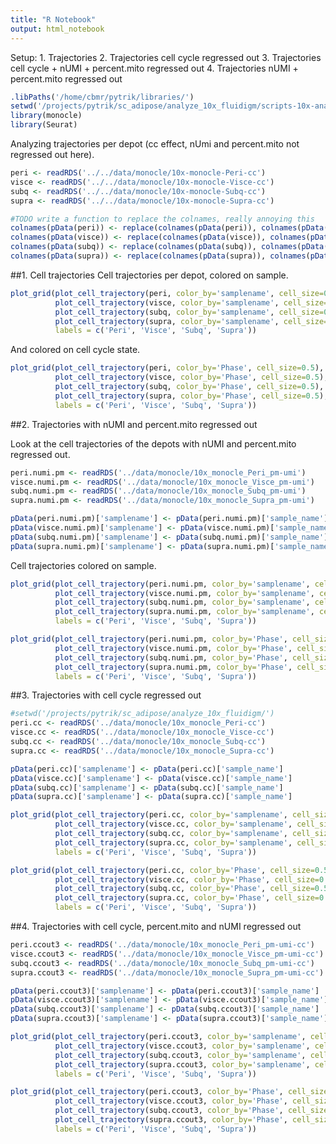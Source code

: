 ```yaml
---
title: "R Notebook"
output: html_notebook
---
```


Setup:
1. Trajectories
2. Trajectories cell cycle regressed out
3. Trajectories cell cycle + nUMI + percent.mito regressed out
4. Trajectories nUMI + percent.mito regressed out


```r
.libPaths('/home/cbmr/pytrik/libraries/')
setwd('/projects/pytrik/sc_adipose/analyze_10x_fluidigm/scripts-10x-analysis/notebooks/')
library(monocle)
library(Seurat)
```

Analyzing trajectories per depot (cc effect, nUmi and percent.mito not regressed out here).

```r
peri <- readRDS('../../data/monocle/10x-monocle-Peri-cc')
visce <- readRDS('../../data/monocle/10x-monocle-Visce-cc')
subq <- readRDS('../../data/monocle/10x-monocle-Subq-cc')
supra <- readRDS('../../data/monocle/10x-monocle-Supra-cc')

#TODO write a function to replace the colnames, really annoying this
colnames(pData(peri)) <- replace(colnames(pData(peri)), colnames(pData(peri)) =='sample_name', 'samplename')
colnames(pData(visce)) <- replace(colnames(pData(visce)), colnames(pData(visce)) =='sample_name', 'samplename')
colnames(pData(subq)) <- replace(colnames(pData(subq)), colnames(pData(subq)) =='sample_name', 'samplename')
colnames(pData(supra)) <- replace(colnames(pData(supra)), colnames(pData(supra)) =='sample_name', 'samplename')

```

##1. Cell trajectories
Cell trajectories per depot, colored on sample. 

```r
plot_grid(plot_cell_trajectory(peri, color_by='samplename', cell_size=0.5),
          plot_cell_trajectory(visce, color_by='samplename', cell_size=0.5),
          plot_cell_trajectory(subq, color_by='samplename', cell_size=0.5),
          plot_cell_trajectory(supra, color_by='samplename', cell_size=0.5),
          labels = c('Peri', 'Visce', 'Subq', 'Supra'))
```

And colored on cell cycle state. 

```r
plot_grid(plot_cell_trajectory(peri, color_by='Phase', cell_size=0.5),
          plot_cell_trajectory(visce, color_by='Phase', cell_size=0.5),
          plot_cell_trajectory(subq, color_by='Phase', cell_size=0.5),
          plot_cell_trajectory(supra, color_by='Phase', cell_size=0.5),
          labels = c('Peri', 'Visce', 'Subq', 'Supra'))
```

##2. Trajectories with nUMI and percent.mito regressed out

Look at the cell trajectories of the depots with nUMI and percent.mito regressed out. 

```r
peri.numi.pm <- readRDS('../data/monocle/10x_monocle_Peri_pm-umi')
visce.numi.pm <- readRDS('../data/monocle/10x_monocle_Visce_pm-umi')
subq.numi.pm <- readRDS('../data/monocle/10x_monocle_Subq_pm-umi')
supra.numi.pm <- readRDS('../data/monocle/10x_monocle_Supra_pm-umi')

pData(peri.numi.pm)['samplename'] <- pData(peri.numi.pm)['sample_name']
pData(visce.numi.pm)['samplename'] <- pData(visce.numi.pm)['sample_name']
pData(subq.numi.pm)['samplename'] <- pData(subq.numi.pm)['sample_name']
pData(supra.numi.pm)['samplename'] <- pData(supra.numi.pm)['sample_name']
```

Cell trajectories colored on sample.

```r
plot_grid(plot_cell_trajectory(peri.numi.pm, color_by='samplename', cell_size=0.5),
          plot_cell_trajectory(visce.numi.pm, color_by='samplename', cell_size=0.5),
          plot_cell_trajectory(subq.numi.pm, color_by='samplename', cell_size=0.5),
          plot_cell_trajectory(supra.numi.pm, color_by='samplename', cell_size=0.5),
          labels = c('Peri', 'Visce', 'Subq', 'Supra'))
```

```r
plot_grid(plot_cell_trajectory(peri.numi.pm, color_by='Phase', cell_size=0.5),
          plot_cell_trajectory(visce.numi.pm, color_by='Phase', cell_size=0.5),
          plot_cell_trajectory(subq.numi.pm, color_by='Phase', cell_size=0.5),
          plot_cell_trajectory(supra.numi.pm, color_by='Phase', cell_size=0.5),
          labels = c('Peri', 'Visce', 'Subq', 'Supra'))
```

##3. Trajectories with cell cycle regressed out

```r
#setwd('/projects/pytrik/sc_adipose/analyze_10x_fluidigm/')
peri.cc <- readRDS('../data/monocle/10x_monocle_Peri-cc')
visce.cc <- readRDS('../data/monocle/10x_monocle_Visce-cc')
subq.cc <- readRDS('../data/monocle/10x_monocle_Subq-cc')
supra.cc <- readRDS('../data/monocle/10x_monocle_Supra-cc')

pData(peri.cc)['samplename'] <- pData(peri.cc)['sample_name']
pData(visce.cc)['samplename'] <- pData(visce.cc)['sample_name']
pData(subq.cc)['samplename'] <- pData(subq.cc)['sample_name']
pData(supra.cc)['samplename'] <- pData(supra.cc)['sample_name']
```


```r
plot_grid(plot_cell_trajectory(peri.cc, color_by='samplename', cell_size=0.5),
          plot_cell_trajectory(visce.cc, color_by='samplename', cell_size=0.5),
          plot_cell_trajectory(subq.cc, color_by='samplename', cell_size=0.5),
          plot_cell_trajectory(supra.cc, color_by='samplename', cell_size=0.5),
          labels = c('Peri', 'Visce', 'Subq', 'Supra'))
```

```r
plot_grid(plot_cell_trajectory(peri.cc, color_by='Phase', cell_size=0.5),
          plot_cell_trajectory(visce.cc, color_by='Phase', cell_size=0.5),
          plot_cell_trajectory(subq.cc, color_by='Phase', cell_size=0.5),
          plot_cell_trajectory(supra.cc, color_by='Phase', cell_size=0.5),
          labels = c('Peri', 'Visce', 'Subq', 'Supra'))
```


##4. Trajectories with cell cycle, percent.mito and nUMI regressed out

```r
peri.ccout3 <- readRDS('../data/monocle/10x_monocle_Peri_pm-umi-cc')
visce.ccout3 <- readRDS('../data/monocle/10x_monocle_Visce_pm-umi-cc')
subq.ccout3 <- readRDS('../data/monocle/10x_monocle_Subq_pm-umi-cc')
supra.ccout3 <- readRDS('../data/monocle/10x_monocle_Supra_pm-umi-cc')

pData(peri.ccout3)['samplename'] <- pData(peri.ccout3)['sample_name']
pData(visce.ccout3)['samplename'] <- pData(visce.ccout3)['sample_name']
pData(subq.ccout3)['samplename'] <- pData(subq.ccout3)['sample_name']
pData(supra.ccout3)['samplename'] <- pData(supra.ccout3)['sample_name']

plot_grid(plot_cell_trajectory(peri.ccout3, color_by='samplename', cell_size=0.5),
          plot_cell_trajectory(visce.ccout3, color_by='samplename', cell_size=0.5),
          plot_cell_trajectory(subq.ccout3, color_by='samplename', cell_size=0.5),
          plot_cell_trajectory(supra.ccout3, color_by='samplename', cell_size=0.5),
          labels = c('Peri', 'Visce', 'Subq', 'Supra'))
```



```r
plot_grid(plot_cell_trajectory(peri.ccout3, color_by='Phase', cell_size=0.5),
          plot_cell_trajectory(visce.ccout3, color_by='Phase', cell_size=0.5),
          plot_cell_trajectory(subq.ccout3, color_by='Phase', cell_size=0.5),
          plot_cell_trajectory(supra.ccout3, color_by='Phase', cell_size=0.5),
          labels = c('Peri', 'Visce', 'Subq', 'Supra'))
```


